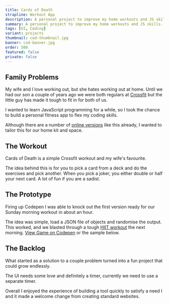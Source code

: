 ```yaml
---
title: Cards of Death
strapline: Workout App
description: A personal project to improve my home workouts and JS skills based on a Crossfit workout.
summary: A personal project to improve my home workouts and JS skills.
tags: [UI, Coding]
variant: projects
thumbnail: cod-thumbnail.jpg
banner: cod-banner.jpg
order: 500
featured: false
private: false
---
```


## Family Problems

My wife and I love working out, but she hates working out at home. Until we had our son a couple of years ago we were both regulars at [Crossfit](https://www.crossfit.com/ "Official Crossfit website") but the little guy has made it tough to fit in for both of us.

I wanted to learn JavaScript programming for a while, so I took the chance to build a personal fitness app to flex my coding skills.

Although there are a number of [online versions](https://wodwell.com/wod/deck-of-death/ "Deck of death example") like this already, I wanted to tailor this for our home kit and space.

<ImageText image="cod-workout-photos" altText="Photos of us working out as a family">

## The Workout

Cards of Death is a simple Crossfit workout and my wife's favourite.

The idea behind this is for you to pick a card from a deck and do the exercises and pick another. When you pick a joker, you either double or half your next card. A lot of fun if you are a sadist.

</ImageText>

## The Prototype

Firing up Codepen I was able to knock out the first version ready for our Sunday morning workout in about an hour.

The idea was simple, load a JSON file of objects and randomise the output. This worked, and we blasted through a tough [HIIT workout](https://en.wikipedia.org/wiki/High-intensity_interval_training "HIIT Workout definition") the next morning. [View Game on Codepen](https://codepen.io/andy_cet/full/Pmeyxo "Codepen Demo") or the sample below.

<CodePen codePenId="Pmeyxo" />

## The Backlog

What started as a solution to a couple problem turned into a fun project that could grow endlessly.

The UI needs some love and definitely a timer, currently we need to use a separate timer.

Overall I enjoyed the experience of building a tool quickly to satisfy a need I and it made a welcome change from creating standard websites.
